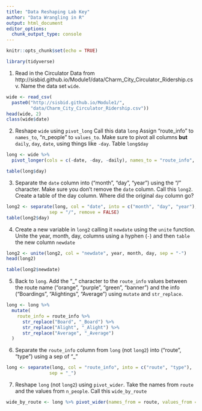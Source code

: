 ```yaml
---
title: "Data Reshaping Lab Key"
author: "Data Wrangling in R"
output: html_document
editor_options: 
  chunk_output_type: console
---
```


```r
knitr::opts_chunk$set(echo = TRUE)
```

```r
library(tidyverse)
```

1.  Read in the Circulator Data from http://sisbid.github.io/Module1/data/Charm_City_Circulator_Ridership.csv.  Name the data set `wide`.


```r
wide <- read_csv(
  paste0("http://sisbid.github.io/Module1/",
         "data/Charm_City_Circulator_Ridership.csv"))
head(wide, 2)
class(wide$date)
```


2. Reshape `wide` using `pivot_long`  Call this data `long` Assign "route_info" to `names_to`,
"n_people" to `values_to`. Make sure to pivot all columns **but**
`daily`, `day`, `date`, using things like `-day`. Table `long$day`

```r
long <- wide %>%
  pivot_longer(cols = c(-date, -day, -daily), names_to = "route_info", values_to = "n_people") 

table(long$day)
```


3.  Separate the `date` column into ("month", "day", "year") using the "/" character.
Make sure you don't remove the `date` column. Call this `long2`. Create a table of the day column. Where did the original `day` column go?
```r
long2 <- separate(long, col = "date", into = c("month", "day", "year"), 
                sep = "/", remove = FALSE)
table(long2$day)

```

4. Create a new variable in `long2` calling it `newdate` using the `unite` function. Unite the year, month, day, columns using a hyphen (`-`) and then `table` the new column `newdate`

```r
long2 <- unite(long2, col = "newdate", year, month, day, sep = "-")
head(long2)

table(long2$newdate)
```


5. Back to `long`. Add the "_" character to the `route_info` values between the route name ("orange", "purple",
"green", "banner") and the info ("Boardings", "Alightings", "Average") using `mutate` and `str_replace`.

```r
long <- long %>% 
  mutate(
    route_info = route_info %>% 
      str_replace("Board", "_Board") %>% 
      str_replace("Alight", "_Alight") %>% 
      str_replace("Average", "_Average") 
  )
```

6.  Separate the `route_info` column from `long` (not `long2`) into ("route", "type") using a sep of "_"
```r
long <- separate(long, col = "route_info", into = c("route", "type"), 
                sep = "_")
```

7. Reshape `long` (not `long2`) using `pivot_wider`. Take the names from `route` and the values from `n_people`. Call this `wide_by_route`

```r
wide_by_route <- long %>% pivot_wider(names_from = route, values_from = n_people)
```


